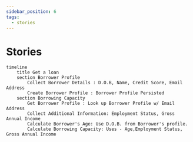 ```yaml
---
sidebar_position: 6
tags:
  - stories
---
```


# Stories

```mermaid
timeline
    title Get a loan
    section Borrower Profile
        Collect Borrower Details : D.O.B, Name, Credit Score, Email Address
        Create Borrower Profile : Borrower Profile Persisted
    section Borrowing Capacity
        Get Borrower Profile : Look up Borrower Profile w/ Email Address
        Collect Additional Information: Employment Status, Gross Annual Income   
        Calculate Borrower's Age: Use D.O.B. from Borrower's profile.
        Calculate Borrowing Capacity: Uses - Age,Employment Status, Gross Annual Income
```